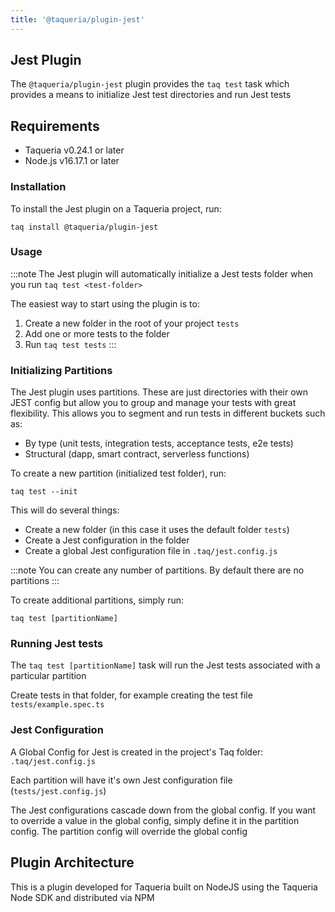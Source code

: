 ```yaml
---
title: '@taqueria/plugin-jest'
---
```


## Jest Plugin 

The `@taqueria/plugin-jest` plugin provides the `taq test` task which provides a means to initialize Jest test directories and run Jest tests

## Requirements

- Taqueria v0.24.1 or later
- Node.js v16.17.1 or later

### Installation

To install the Jest plugin on a Taqueria project, run:

```shell
taq install @taqueria/plugin-jest
```

### Usage

:::note
The Jest plugin will automatically initialize a Jest tests folder when you run `taq test <test-folder>`

The easiest way to start using the plugin is to:

1. Create a new folder in the root of your project `tests`
2. Add one or more tests to the folder
3. Run `taq test tests`
:::


### Initializing Partitions

The Jest plugin uses partitions. These are just directories with their own JEST config but allow you to group and manage your tests with great flexibility. This allows you to segment and run tests in different buckets such as:

- By type (unit tests, integration tests, acceptance tests, e2e tests)
- Structural (dapp, smart contract, serverless functions)

To create a new partition (initialized test folder), run:

```shell
taq test --init
```

This will do several things:

- Create a new folder (in this case it uses the default folder `tests`)
- Create a Jest configuration in the folder
- Create a global Jest configuration file in `.taq/jest.config.js`

:::note
You can create any number of partitions. By default there are no partitions
:::

To create additional partitions, simply run:

```shell
taq test [partitionName]
```

### Running Jest tests

The `taq test [partitionName]` task will run the Jest tests associated with a particular partition

Create tests in that folder, for example creating the test file `tests/example.spec.ts`

### Jest Configuration

A Global Config for Jest is created in the project's Taq folder: `.taq/jest.config.js`

Each partition will have it's own Jest configuration file (`tests/jest.config.js`)

The Jest configurations cascade down from the global config. If you want to override a value in the global config, simply define it in the partition config. The partition config will override the global config

## Plugin Architecture

This is a plugin developed for Taqueria built on NodeJS using the Taqueria Node SDK and distributed via NPM
 